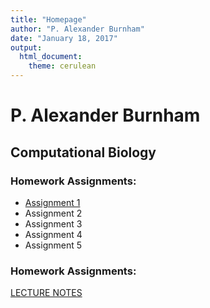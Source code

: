 ```yaml
---
title: "Homepage"
author: "P. Alexander Burnham"
date: "January 18, 2017"
output: 
  html_document: 
    theme: cerulean
---
```


# P. Alexander Burnham

## Computational Biology 

### Homework Assignments:

* [Assignment 1](Assignment1_Bio381.html) 
* Assignment 2   
* Assignment 3  
* Assignment 4  
* Assignment 5  

### Homework Assignments:

[LECTURE NOTES](ComBioNotes.html) 

